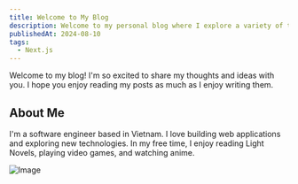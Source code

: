 ```yaml
---
title: Welcome to My Blog
description: Welcome to my personal blog where I explore a variety of topics and offer my unique perspective.
publishedAt: 2024-08-10
tags:
  - Next.js
---
```


Welcome to my blog! I'm so excited to share my thoughts and ideas with you. I hope you enjoy reading my posts as much as I enjoy writing them.

## About Me

I'm a software engineer based in Vietnam. I love building web applications and exploring new technologies. In my free time, I enjoy reading Light Novels, playing video games, and watching anime.

![Image](/images/tiesen.png)
